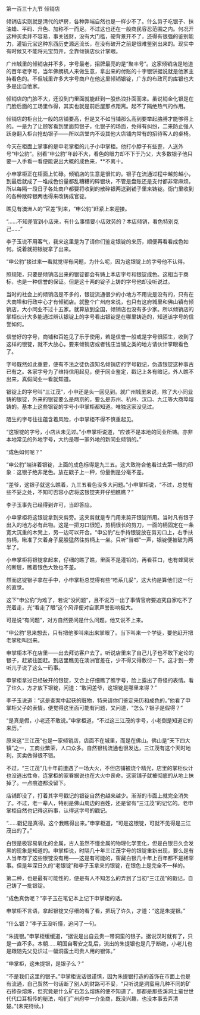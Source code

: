 

第一百三十九节 倾销店

倾销店实则就是清代的炉房，各种弊端自然也是一样少不了。什么剪子吃银子、抹油蜡、平码、升色、加称不一而足。不过这也还在一般商民容忍范围之内。何况开这种买卖并不容易，事关钱财，没有大门槛，硬背景开不了，还得有很强的鉴别能力，灌铅元宝这种东西历史源远流长，在没有破开之前是很难鉴别出来的。现实中有时候又不能将元宝剪开，全靠倾销店伙计掌眼。

广州城里的倾销店并不多，字号最老，招牌最亮的是“聚丰号”。这家倾销店是地道的百年老字号，当年佛朗机人来做生意，拿出来的付账的十字银饼据说就是他家主持看色的。不但城里许多大字号商户在他这里倾销银锭，广东的布政司的库银也大多是出自他家。

倾销店的门脸不大，还没到门里面就能赶到一股热浪扑面而来。虽说销金化银是在门脸后面的工场里作得，其实也就是前后屋那点距离。起不了隔绝热气的作用。

倾销店的柜台比一般的店铺要高，但是又不如当铺那么高到要举起胳膊才能够得上的。一是为了让顾客看到里面剪银子，化银子的场面，免得有纠纷，二来防止强人跃身翻入柜台抢劫银子――所以店堂内不设其他大店铺内常有的招待客人的桌椅。

今天在柜面上掌事的是申老掌柜的儿子小申掌柜。他打小脖子有些歪，人送外号“申公豹”。别看“申公豹”年龄不大，看色的眼力却不下于乃父，大多数银子他只要一入手看一看便能说出大概的成色来，**不离十。

小申掌柜正在柜面上忙碌。倾销店的生意是很忙的。银子在流通过程中越剪越小，到最后就成了一堆成色份量都乱糟糟的碎银块，不管是盘账还是支付都非常麻烦。所以每隔一段日子各处商户都要将收到的散碎银两送到铺子里来铸锭。衙门里收到的各种散碎银两也得来改铸成官锭。

瞧见有澳洲人的“官差”到来，“申公豹”赶紧上来迎接。

“……不知差官到小店来，有什么事情要小店效劳的？本店倾销，看色特别克己……”

李子玉说不用客气，我来这里是为了请你们鉴定银锭的来历，顺便再看看成色如何。说着就把银锭拿了出来。

“申公豹”接过来一看就觉得有问题，为什么呢，因为这银锭上的字号他不认得。

照规矩，只要是倾销店出来的银锭都会有铸上本店字号和银锭成色。这相当于商标，也是一种信誉的保证。但是这十两的锭子上铸的字号他却没听说过。

当时的社会上的倾销店是不多的，银锭流通很少的小地方不用说是没有的，只有在大商埠和行政中心才有倾销店。就整个广州府来说，也只有这府城里和佛山镇有倾销店，大小同业不过十五家。就算放到全国，倾销店也没有多少家。所以倾销店的掌柜伙计大多能通过辨认银锭上的字号看出银锭是在哪里铸造的，知道该字号的信誉如何。

信誉好的字号，商铺和百姓见了乐于使用，若是信誉一般或是字号很陌生，收到了这样的银锭，就不大放心，要来倾销店或者钱庄当铺之类的地方请伙计掌眼看色了。

字号既然如此重要，便有不法之徒伪造知名倾销店的字号戳记，伪造银锭这种事古已有之。各家字号为了维持信用起见，便于同业鉴定，戳记上各有暗记，外人瞧不出来，真假同业一看就知道。

银锭上的字号叫“三江茂”，小申还是头一回见到。就广州城里来说，除了大小同业铸的银锭，外来的银锭要么是两京的，要么是苏州、杭州、汉口、九江等大商埠熔铸的。基本上这些银锭的字号小申掌柜都知道。唯独这家没见过。

陌生的字号往往蕴含着风险，小申掌柜不得不慎重起见。

“这银锭的字号，小店从未见过。”小申掌柜说道，“应该不是本地的同业所铸。亦非本地常见的外地字号，大约是哪一家外地的新同业倾销的。”

“成色如何呢？”

“申公豹”端详着银锭，上面的成色标得是九三五。这大致符合他看过去第一眼的印象：这银子绝非足色。放在戳子上一秤，份量倒是分毫不差。

“差爷，这银子就这么瞧着，九三五看色没多大问题。”小申掌柜说，“不过，总觉有些不妥之处，不知可否容小店将这银锭夹开仔细瞧瞧？”

李子玉事先已经得到许可，当即答应。

小申掌柜将这银锭拿到夹剪旁。这夹剪就是专门用来剪开银锭所用。当时凡有银子出入的地方必有此物。这是一把刃口很短，剪柄很长的剪刀，一面的柄固定在一条宽大沉重的木凳上，另一边可以开合。“申公豹”左手持银锭放在剪刃口上，右手扶剪柄，瞅准了欠着身子屁股猛然往剪柄上一坐。只听“当啷”一声，银锭便被破为两半了。

小申掌柜将银锭拿起来，仔细的瞧了瞧，里面不是灌铅的，再看茬口，也有蜂窝状的断层，瞧着银色大致也不差。

然而这锭银子拿在手中，小申掌柜总觉得有些“唔系几妥”，这大约是算他们这一行的直觉。

这下“申公豹”为难了，若说“没问题”，且不说万一出了事情官府要追究自家吃不了兜着走，光“看走了眼”这个风评便对自家声誉影响极大。

可是说“有问题”，对方自然要问是什么问题。他又说不上来。

“申公豹”思来想去，只有把他爹叫来出来掌眼了。当下叫来一个学徒，要他赶开把老掌柜叫回来。

申掌柜本不在店里――出去拜访客户去了。听说店里来了自己儿子也不敢下定论的银子，赶紧往回赶。到店里瞧见在澳洲官差在，少不得又得敷衍一下。这才到一旁听儿子说了这么一码事。

申掌柜拿过已经破开的银锭，又合上仔细瞧了瞧字号，脸上露出了奇怪的表情。看了许久，方才放下银锭，问道：“敢问差爷，这银锭是哪里来得？”

李子玉说道：“这是查案中起获的赃物，特来请你们鉴定来历和成色的。”他看了申掌柜父子的表情，便觉得这里面可能有问题，又问道，“怎么？银子是假得？”

“是真是假，小老还不敢说。”申掌柜道，“不过这三江茂的字号，小老倒是知道它的来历。”

原来这“三江茂”也是一家倾销店，店面不在城里，而是在佛山。佛山是“天下四大镇”之一，工商业繁荣，人口众多。自然银钱流通也很发达，三江茂有这个天时地利，买卖做得很不错。

不过，“三江茂”几十年前遭遇了一场大火，不但店铺被烧个精光，店里的掌柜伙计也没逃出性命，连掌柜的家眷据说也在大火中丧命。这家铺子就被彻底的从地上抹掉了。一点痕迹都没留下。

店铺即没了，打着其字号戳记的银锭自然也越来越少。渐渐的市面上就完全消失了。不过，老一辈人，特别是佛山周边的百姓，还是留有“三江茂”的记忆的。老申掌柜自然也记得这码事，认得这字号的戳记。

“……戳记是真得。这个我瞧得出来。”申掌柜道，“可是这银锭，可就不见得是三江茂出的了。”

白银是极容易氧化的金属，古人虽然不懂金属的物理化学变化，但是白银日久会发黑的现象是知道的。申掌柜说，时隔几十年三江茂字号的银锭重新出现，要么是有人当年存了这些银锭没有用――这是有可能的，窖藏白银几十年上百年都不是稀罕事。但是年深日久的“老银锭”和李子玉拿来的银锭，在银色上是完全不一样的。

第二种，也是最有可能性的，便是有人不知怎么的弄到了当初“三江茂”的戳记，自己铸了一批银锭。

“成色真伪呢？”李子玉在笔记本上记下申掌柜的话。

申掌柜不言语，拿起银锭又仔细的看了看，把玩了许久，才道：“这是朱提银。”

“什么银？”李子玉没听懂，追问了一句。

“朱提银。”申掌柜缓缓道，“据说是出自云贵一带洞蛮的银子。据说汉时就有了，只是一直不多。本朝……明国自奢安之乱后，流出的朱提银也是几乎断绝，小老儿也是跟随先父见识过一幅洞蛮土司贵人用的银饰。”

“申掌柜，这朱提银，是银子么？”

“不是我们这里的银子。”申掌柜说话很谨慎，因为朱提银打造的首饰在市面上也是有流通，自己贸然一句话断了别人的财路可不妥，“只听说是洞蛮用几种不同的矿石掺杂熔炼，但究竟是什么矿石怎么熔炼的便不知道了。那都是那些溪洞土蛮世世代代口耳相传的秘法，咱们广州府中一介坐商，既没兴趣，也没本事去弄清楚。”(未完待续。)

